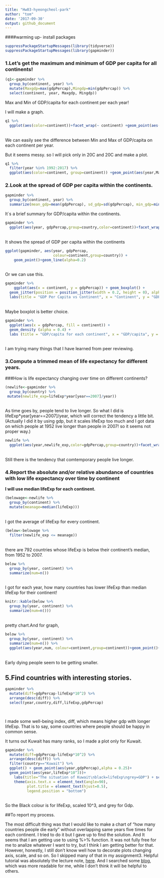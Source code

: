 ```yaml
---
title: "Hw03-hyeongcheol-park"
author: "tom"
date: '2017-09-30'
output: github_document
---
```

####warming up- install packages
```r
suppressPackageStartupMessages(library(tidyverse))
suppressPackageStartupMessages(library(gapminder))
```



### 1.Let's get the maximum and minimum of GDP per capita for all continents!

```r
(q1<-gapminder %>% 
  group_by(continent, year) %>% 
  mutate(Maxgdp=max(gdpPercap),Mingdp=min(gdpPercap)) %>% 
  select(continent, year, Maxgdp, Mingdp))
```
Max and Min of GDP/capita for each continent per each year!

I will make a graph.

```r
q1 %>% 
  ggplot(aes(color=continent))+facet_wrap(~ continent) +geom_point(aes(year,Maxgdp))+geom_point(aes(year,Mingdp))+scale_y_continuous("Max and Min")
```
  <br />We can easily see the difference between Min and Max of GDP/capita on each continent per year.

 But it seems messy. so I will pick only in 20C and 20C and make a plot.
 
```r
q1 %>% 
  filter(year %in% 1992:2017) %>% 
  ggplot(aes(color=continent, group=continent)) +geom_point(aes(year,Maxgdp))+geom_point(aes(year,Mingdp))+scale_y_continuous("Max and Min")
```
 

### 2.Look at the spread of GDP per capita within the continents.

```r
gapminder %>% 
  group_by(continent, year) %>% 
  summarize(mean_gdp=mean(gdpPercap), sd_gdp=sd(gdpPercap), min_gdp=min(gdpPercap),max_gdp=max(gdpPercap),median_gdp=median(gdpPercap))
```
It`s a brief summary for GDP/capita within the continents.





```r
gapminder %>% 
  ggplot(aes(year, gdpPercap,group=country,color=continent))+facet_wrap( ~ continent) +geom_point()+geom_line()
```
 <br /> It shows the spread of GDP per capita within the continents
```r
ggplot(gapminder, aes(year, gdpPercap,
                      colour=continent,group=country)) +
    geom_point()+geom_line(alpha=0.2)
```
  <br />Or we can use this.


```r
gapminder %>%
    ggplot(aes(x = continent, y = gdpPercap)) + geom_boxplot() + 
  geom_jitter(position = position_jitter(width = 0.2, height = 0), alpha = 0.3, size = 2.5, colour = "green") +
  labs(title = "GDP Per Capita vs Continent", x = "Continent", y = "GDP Per capita" )
```
 <br /> Maybe boxplot is better choice.
 
```r
gapminder %>%
  ggplot(aes(x = gdpPercap, fill = continent)) +
  geom_density (alpha = 0.4) +
  labs (title = "GDP/capita for each continent", x = "GDP/capita", y = "Density")
```
  <br /> I am trying many things that I have learned from peer reviewing.
 
### 3.Compute a trimmed mean of life expectancy for different years. 
###How is life expectancy changing over time on different continents?
```r
(newlife<-gapminder %>% 
  group_by(country) %>% 
 mutate(newlife_exp=lifeExp*year[year==2007]/year))
```
 <br /> As time goes by, people tend to live longer. So what I did is lifeExp*year[year==2007]/year, which will correct the tendency a little bit.
(Actually I did it by using gdp, but it scales lifeExp too much and I got data on which people at 1952 live longer than people in 2007! so it seems not proper way.)

```r
newlife %>% 
  ggplot(aes(year,newlife_exp,color=gdpPercap,group=country))+facet_wrap(~ continent)+geom_point()+geom_line()
```

  <br />Still there is the tendency that comtemporary people live longer.






### 4.Report the absolute and/or relative abundance of countries with low life expectancy over time by continent

**I will use median lifeExp for each continent.**



```r
(belowage<-newlife %>% 
  group_by(continent) %>% 
  mutate(meanage=median(lifeExp)))
```
  <br />I got the average of lifeExp for every continent.

```r
(below<-belowage %>% 
  filter(newlife_exp <= meanage))
```

<br />there are 792 countries whose lifeExp is below their continent's median, from 1952 to 2007.


```r
below %>% 
  group_by(year, continent) %>% 
  summarize(num=n())
```

<br />I got for each year, how many countries has lower lifeExp than median lifeExp for their continent!

```r

knitr::kable(below %>% 
  group_by(year, continent) %>% 
  summarize(num=n()))
```




<br />pretty chart.And for graph,

```r
below %>% 
  group_by(year, continent) %>% 
  summarize(num=n()) %>% 
  ggplot(aes(year,num, colour=continent,group=continent))+geom_point()+geom_line()+labs(y="number of countries", title="how many countries people die early")
```
<br /> Early dying people seem to be getting smaller. 



## 5.Find countries with interesting stories.
```r
gapminder %>% 
  mutate(diff=gdpPercap-lifeExp*10^2) %>% 
  arrange(desc(diff)) %>% 
  select(year,country,diff,lifeExp,gdpPercap)
  
  
```
I made some well-being index, diff, which means higher gdp with longer lifeExp. That is to say, some countries where people should be happy in common sense.

 It turns out Kuwait has many ranks, so I made a plot only for Kuwait.
```r
gapminder %>% 
  mutate(diff=gdpPercap-lifeExp*10^2) %>% 
  arrange(desc(diff)) %>% 
  filter(country=="Kuwait") %>% 
  ggplot() + geom_point(aes(year,gdpPercap),alpha = 0.25)+
  geom_point(aes(year,lifeExp*10^3))+
    labs(title="The situation of Kuwait\nblack=lifeExp\ngrey=GDP") + scale_y_continuous("GDP and lifeExp")+
    theme(axis.text.x = element_text(angle=90),
          plot.title = element_text(hjust=0.5),
          legend.position = "bottom")
```
<br /> So the Black colour is for lifeExp, scaled 10^3, and grey for Gdp.
 



##To report my process.

 The most difficult thing was that I would like to make a chart of "how many countries people die early" without overlapping same years five times for each continent. I tried to do it but I gave up to find the solution. 
  And It seems that I am getting use to using %>% function. It was not fully free for me to analize whatever I want to try, but I think I am getting better for that.
  However, honestly, I still don't know well how to decorate plots  changing axis, scale, and so on. So I skipped many of that in my assignment3.
  Helpful tutorial was absolutely the lecture note, [here](https://stat545.com/cm007-notes_and_exercises.html). And I searched some [blog](http://www.dodomira.com/2016/03/18/ggplot2-기초/), which was more readable for me, while I don't think it will be helpful to others.


